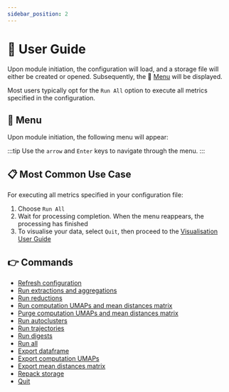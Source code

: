 ```yaml
---
sidebar_position: 2
---
```



# 📖 User Guide

Upon module initiation, the <ExcelIcon /> configuration will load, and
a <StorageIcon /> storage file will either be created or opened. Subsequently,
the 📑 [Menu](#-menu) will be displayed.

Most users typically opt for the `Run All` option to execute all metrics
specified in the <ExcelIcon /> configuration.

## 📑 Menu

Upon module initiation, the following menu will appear:

:::tip
Use the `arrow` and `Enter` keys to navigate through the menu.
:::

<ProcessingMenuBlock />

## 📋 Most Common Use Case

For executing all metrics specified in your <ExcelIcon /> configuration file:

1. Choose `Run All`
2. Wait for processing completion. When the menu reappears, the
   processing has finished
3. To visualise your data, select `Quit`, then proceed to the [Visualisation User Guide](../../visualisation)

## 👉 Commands

- [Refresh configuration](./01-refresh-configuration.mdx)
- [Run extractions and aggregations](./02-run-extractions-and-aggregations.mdx)
- [Run reductions](./03-run-reductions.mdx)
- [Run computation UMAPs and mean distances matrix](./04-run-computations.mdx)
- [Purge computation UMAPs and mean distances matrix](./05-purge-computations.mdx)
- [Run autoclusters](./06-run-autoclusters.mdx)
- [Run trajectories](./07-run-trajectories.mdx)
- [Run digests](./08-run-digests.mdx)
- [Run all](./09-run-all.mdx)
- [Export dataframe](./10-export-dataframe.mdx)
- [Export computation UMAPs](./11-export-computations.mdx)
- [Export mean distances matrix](./12-export-mdm.mdx)
- [Repack storage](./13-repack-storage.mdx)
- [Quit](./14-quit.mdx)
